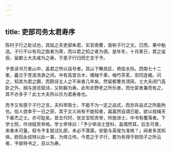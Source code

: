 ```yaml
---
---
---
```

title: 吏部司务太君寿序
---



陈时子行之赴试也，其姑之夫吏部朱君，实官南曹，亟称子行之文。已而，果中魁选。子行不以有司之取者为荣，而以君之知之者为德。是年冬，十月某日，君之诞辰，留都士大夫咸为之寿。于是子行归而乞言于予。

予昔读书万峯山中，盖君之所以自号者。其山下瞰具区，倚拔水际。西南七十二峯，矗立于苍波浩渺之间。中有高堂古木，橘柚千章，梅竹茶茗，崇冈连被。问之，知其为君之圃，而颇讶主人之不来者几年矣。然留都曹务清简，士大夫闭门高卧之外，相与游览赋诗，又称觞为寿。此布衣野老之所乐者，而仕宦者兼而有之，其不亦多乎？此士大夫所以乐为君寿者也。

而予又有感于子行之言。夫科举取士，不能不为一定之品式，而亦非品式之所能拘也。俗人侥幸于一日之获，其于文义尚有不能知者，嚣嚣然自谓已能，欲以规绳天下豪杰之士。亦可耻矣。昔五代时，张文宝知贡举，所放进士，中书有覆落者。下学士院，作诗赋贡举格。学士李怿曰：「予少举进士登科，盖偶然耳。后生可畏，来者未可量。假令予复就试礼部，未必不落第。安能与英俊为准格？」闻者多其知体。欧阳永叔特以此一事，为怿立传。今君之于子行，要为有得于欧阳子之所云者，予故特书之，且以为寿。
